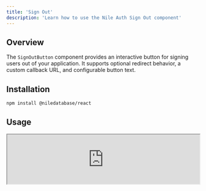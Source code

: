 ```yaml
---
title: 'Sign Out'
description: 'Learn how to use the Nile Auth Sign Out component'
---
```


## Overview

The `SignOutButton` component provides an interactive button for signing users out of your application. It supports optional redirect behavior, a custom callback URL, and configurable button text.

## Installation

```sh
npm install @niledatabase/react
```

## Usage


<Tabs>
<Tab title="Preview">
<iframe src="https://storybook.thenile.dev/iframe.html?globals=&args=&id=sign-out-button--sign-out-button" width="100%" height="130px" className="rounded-xl"/>
</Tab>
<Tab title="Component">
```jsx 
import { SignOutButton } from "@niledatabase/react";

const MyComponent = () => {
  return <SignOutButton callbackUrl="/sign-in" buttonText="Logout" />;
};
```
</Tab>
</Tabs>

### `SignOutButton` Props

| Name          | Type                      | Default       | Description |
|--------------|---------------------------|---------------|-------------|
| `redirect`   | `boolean`                  | `true`        | Determines whether the user should be redirected after signing out. |
| `callbackUrl` | `string`                   | `window.location.href` | The URL to redirect to after signing out. |
| `buttonText`  | `string`                   | `'Sign out'`  | Custom text for the sign-out button. |

## Example with No Redirect

```tsx
<SignOutButton redirect={false} buttonText="Log Out" />
```

## Internal Functionality

The `SignOutButton` component utilizes the `signOut` function to trigger a sign-out request.

```tsx
signOut({ callbackUrl: '/sign-in' }); // Redirects user to the sign-in page
signOut({ redirect: false }); // Logs out without redirecting
```

### `signOut` Function

The `signOut` function makes a `POST` request to the sign-out endpoint, optionally taking:

- `callbackUrl`: A URL to redirect the user after logging out.
- `redirect`: A boolean indicating whether to reload the page post-logout.


<Theming component="<SignOut />"/>

## Related Components

- [Sign In](/auth/components/signin)
- [Sign Up](/auth/components/signup)
- [User Profile](/auth/components/user) 